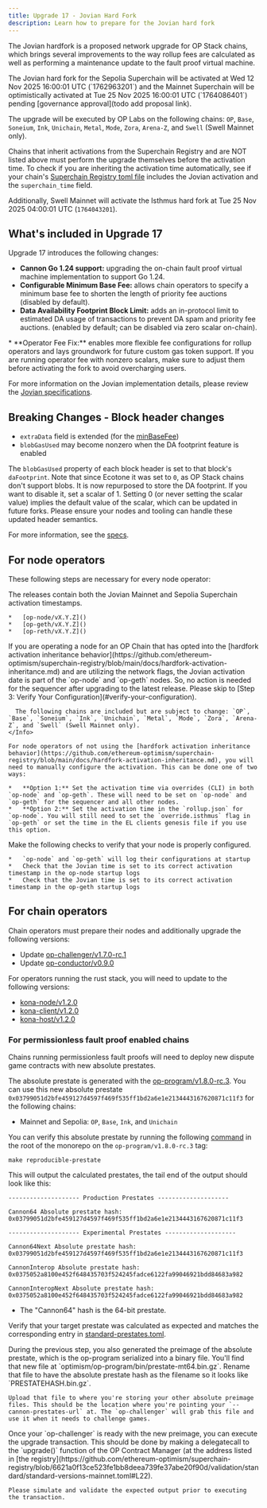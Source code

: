 ```yaml
---
title: Upgrade 17 - Jovian Hard Fork
description: Learn how to prepare for the Jovian hard fork
---
```


The Jovian hardfork is a proposed network upgrade for OP Stack chains, which brings several improvements to the way rollup fees are calculated as well as performing a maintenance update to the fault proof virtual machine.

<Info>
  The Jovian hard fork for the Sepolia Superchain will be activated at Wed 12 Nov 2025 16:00:01 UTC (`1762963201`) and the Mainnet Superchain will be optimistically activated at Tue 25 Nov 2025 16:00:01 UTC (`1764086401`) pending [governance approval](todo add proposal link).

  The upgrade will be executed by OP Labs on the following chains: `OP`, `Base`, `Soneium`, `Ink`, `Unichain`, `Metal`, `Mode`, `Zora`, `Arena-Z`, and `Swell` (Swell Mainnet only).

  Chains that inherit activations from the Superchain Registry and are NOT listed above must perform the upgrade themselves before the activation time. To check if you are inheriting the activation time automatically, see if your chain's [Superchain Registry toml file](https://github.com/ethereum-optimism/superchain-registry/tree/main/superchain/configs) includes the Jovian activation and the `superchain_time` field.

  Additionally, Swell Mainnet will activate the Isthmus hard fork at Tue 25 Nov 2025 04:00:01 UTC (`1764043201`).
</Info>

## What's included in Upgrade 17

Upgrade 17 introduces the following changes:

* **Cannon Go 1.24 support:** upgrading the on-chain fault proof virtual machine implementation to support Go 1.24.
* **Configurable Minimum Base Fee:** allows chain operators to specify a minimum base fee to shorten the length of priority fee auctions (disabled by default).
* **Data Availability Footprint Block Limit:** adds an in-protocol limit to estimated DA usage of transactions to prevent DA spam and priority fee auctions. (enabled by default; can be disabled via zero scalar on-chain).

<Info>
* **Operator Fee Fix:** enables more flexible fee configurations for rollup operators and lays groundwork for future custom gas token support. If you are running operator fee with nonzero scalars, make sure to adjust them before activating the fork to avoid overcharging users.
</Info>

For more information on the Jovian implementation details, please review the [Jovian specifications](https://specs.optimism.io/protocol/jovian/overview.html).

## Breaking Changes - Block header changes

* `extraData` field is extended (for the [minBaseFee](https://specs.optimism.io/protocol/jovian/exec-engine.html#minimum-base-fee-in-block-header))
* `blobGasUsed` may become nonzero when the DA footprint feature is enabled

The `blobGasUsed` property of each block header is set to that block's `daFootprint`. Note that since Ecotone it was set to `0`, as OP Stack chains don't support blobs. It is now repurposed to store the DA footprint. If you want to disable it, set a scalar of 1. Setting 0 (or never setting the scalar value) implies the default value of the scalar, which can be updated in future forks. Please ensure your nodes and tooling can handle these updated header semantics.

For more information, see the [specs](https://specs.optimism.io/protocol/jovian/exec-engine.html#da-footprint-block-limit).

## For node operators

These following steps are necessary for every node operator:

<Steps>
  <Step title="Update to the latest release">
  The releases contain both the Jovian Mainnet and Sepolia Superchain activation timestamps.
  
    *   [op-node/vX.Y.Z]()
    *   [op-geth/vX.Y.Z]()
    *   [op-reth/vX.Y.Z]()
  </Step>

  <Step title="Configure the Jovian activation date">
  <Info>
      If you are operating a node for an OP Chain that has opted into the [hardfork activation inheritance behavior](https://github.com/ethereum-optimism/superchain-registry/blob/main/docs/hardfork-activation-inheritance.md) and are utilizing the network flags, the Jovian activation date is part of the `op-node` and `op-geth` nodes. So, no action is needed for the sequencer after upgrading to the latest release. Please skip to [Step 3: Verify Your Configuration](#verify-your-configuration).
  
      The following chains are included but are subject to change: `OP`, `Base`, `Soneium`, `Ink`, `Unichain`, `Metal`, `Mode`, `Zora`, `Arena-Z`, and `Swell` (Swell Mainnet only).
    </Info>
  
    For node operators of not using the [hardfork activation inheritance behavior](https://github.com/ethereum-optimism/superchain-registry/blob/main/docs/hardfork-activation-inheritance.md), you will need to manually configure the activation. This can be done one of two ways:
  
    *   **Option 1:** Set the activation time via overrides (CLI) in both `op-node` and `op-geth`. These will need to be set on `op-node` and `op-geth` for the sequencer and all other nodes.
    *   **Option 2:** Set the activation time in the `rollup.json` for `op-node`. You will still need to set the `override.isthmus` flag in `op-geth` or set the time in the EL clients genesis file if you use this option. 
    
  </Step>

  <Step title="Verify Your Configuration">
  Make the following checks to verify that your node is properly configured.
  
    *   `op-node` and `op-geth` will log their configurations at startup
    *   Check that the Jovian time is set to its correct activation timestamp in the op-node startup logs
    *   Check that the Jovian time is set to its correct activation timestamp in the op-geth startup logs
  </Step>
</Steps>

## For chain operators

Chain operators must prepare their nodes and additionally upgrade the following versions:

* Update [op-challenger/v1.7.0-rc.1](https://github.com/ethereum-optimism/optimism/releases/tag/op-challenger%2Fv1.7.0-rc.1)
* Update [op-conductor/v0.9.0](https://github.com/ethereum-optimism/optimism/releases/tag/op-conductor%2Fv0.9.0)


For operators running the rust stack, you will need to update to the following versions:

  *   [kona-node/v1.2.0](https://github.com/op-rs/kona/releases/tag/kona-node%2Fv1.2.0)
  *   [kona-client/v1.2.0](https://github.com/op-rs/kona/releases/tag/kona-client%2Fv1.2.0)
  *   [kona-host/v1.2.0](https://github.com/op-rs/kona/releases/tag/kona-host%2Fv1.2.0)


### For permissionless fault proof enabled chains

Chains running permissionless fault proofs will need to deploy new dispute game contracts with new absolute prestates.

<Steps>
  <Step title="Verify the new absolute prestate">

  The absolute prestate is generated with the [op-program/v1.8.0-rc.3](https://github.com/ethereum-optimism/optimism/tree/op-program/v1.8.0-rc.3). You can use this new absolute prestate `0x03799051d2bfe459127d4597f469f535ff1bd2a6e1e2134443167620871c11f3` for the following chains:

  *   Mainnet and Sepolia: `OP`, `Base`, `Ink`, and `Unichain`

  You can verify this absolute prestate by running the following [command](https://github.com/ethereum-optimism/optimism/blob/3ebc32348de4bb064990d117d2dcfa1e115e187b/Makefile#L134-L136) in the root of the monorepo on the `op-program/v1.8.0-rc.3` tag:

  ```shell
  make reproducible-prestate
  ```

  This will output the calculated prestates, the tail end of the output should look like this:

  ```shell
  -------------------- Production Prestates --------------------

  Cannon64 Absolute prestate hash: 
  0x03799051d2bfe459127d4597f469f535ff1bd2a6e1e2134443167620871c11f3

  -------------------- Experimental Prestates --------------------

  Cannon64Next Absolute prestate hash: 
  0x03799051d2bfe459127d4597f469f535ff1bd2a6e1e2134443167620871c11f3

  CannonInterop Absolute prestate hash: 
  0x0375052a8100e452f648435703f524245fadce6122fa99046921bdd84683a982

  CannonInteropNext Absolute prestate hash: 
  0x0375052a8100e452f648435703f524245fadce6122fa99046921bdd84683a982
  ```

  *   The "Cannon64" hash is the 64-bit prestate.

  Verify that your target prestate was calculated as expected and matches the corresponding entry in
  [standard-prestates.toml](https://github.com/ethereum-optimism/superchain-registry/blob/main/validation/standard/standard-prestates.toml).
  </Step>

  <Step title="Upload your new preimage file">
    During the previous step, you also generated the preimage of the absolute prestate, which is the op-program serialized into a binary file. You'll find that new file at `optimism/op-program/bin/prestate-mt64.bin.gz`. Rename that file to have the absolute prestate hash as the filename so it looks like `PRESTATEHASH.bin.gz`.

    Upload that file to where you're storing your other absolute preimage files. This should be the location where you're pointing your `--cannon-prestates-url` at. The `op-challenger` will grab this file and use it when it needs to challenge games.
  </Step>

  <Step title="Execute the upgrade">
    Once your `op-challenger` is ready with the new preimage, you can execute the upgrade transaction. This should be done by making a delegatecall to the `upgrade()` function of the OP Contract Manager (at the address listed in [the registry](https://github.com/ethereum-optimism/superchain-registry/blob/6621a0f13ce523fe1bb8deea739fe37abe20f90d/validation/standard/standard-versions-mainnet.toml#L22).

    Please simulate and validate the expected output prior to executing the transaction.
  </Step>
</Steps>
